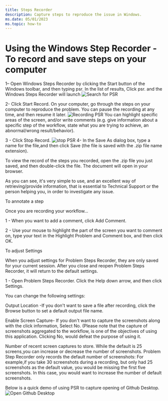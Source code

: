 ```yaml
---
title: Steps Recorder
description: Capture steps to reproduce the issue in Windows.
ms.date: 05/01/2023
ms.topic: how-to
---
```

# Using the Windows Step Recorder -To record and save steps on your computer

1– Open Windows Steps Recorder by clicking the Start button of the Windows toolbar, and then typing psr. In the list of results, Click psr. and the Windows Steps Recorder will launch
​![Search for PSR](./media/PSR/psr1.png)

2- Click Start Record. On your computer, go through the steps on your computer to reproduce the problem. You can pause the recording at any time, and then resume it later.
​​![Recording PSR](./media/PSR/psr2.png)
You can highlight specific areas of the screen, and/or write comments (e.g. give information about a specific step of the workflow, state what you are trying to achieve, an abnormal/wrong result/behavior).
 
3 - Click Stop Record.
​​![stop PSR](./media/PSR/psr3.gif) 
4- In the Save As dialog box, type a name for the file,and then click Save (the file is saved with the .zip file name extension).
 
To view the record of the steps you recorded, open the .zip file you just saved, and then double-click the file. The document will open in your browser.
 
As you can see, it's very simple to use, and an excellent way of retrieving/provide information, that is essential to Technical Support or the person helping you, in order to investigate any issue.
 
To annotate a step

Once you are recording your workflow...
 
1 - When you want to add a comment, click Add Comment.

2 - Use your mouse to highlight the part of the screen you want to comment on, type your text in the Highlight Problem and Comment box, and then click OK.

To adjust Settings

When you adjust settings for Problem Steps Recorder, they are only saved for your current session. After you close and reopen Problem Steps Recorder, it will return to the default settings.

1 - Open Problem Steps Recorder. Click the Help down arrow, and then click Settings.

You can change the following settings:

Output Location -If you don't want to save a file after recording, click the Browse button to set a default output file name.

Enable Screen Capture- If you don't want to capture the screenshots along with the click information, Select No. (Please note that the capture of screenshots aggregated to the workflow, is one of the objectives of using this application. Clicking No, would defeat the purpose of using it.

Number of recent screen captures to store. While the default is 25 screens,you can increase or decrease the number of screenshots. Problem Step Recorder only records the default number of screenshots: For example,if you take 30 screenshots during a recording, but only had 25 screenshots as the default value, you would be missing the first five screenshots. In this case, you would want to increase the number of default screenshots.

Below is a quick demo of using PSR to capture opening of Github Desktop.
![Open Github Desktop](./media/PSR/psr.gif)